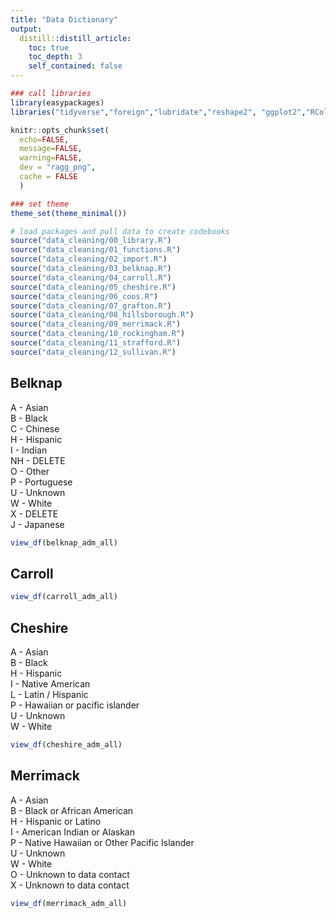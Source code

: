 ```yaml
---
title: "Data Dictionary"
output: 
  distill::distill_article:
    toc: true
    toc_depth: 3
    self_contained: false
---
```


```r
### call libraries
library(easypackages)
libraries("tidyverse","foreign","lubridate","reshape2", "ggplot2","RColorBrewer","knitr","forcats","openxlsx","statar","svDialogs","xlsx", "magrittr","stringr", "data.table","janitor","kableExtra","leaflet", "readr", "rmarkdown","rowr", "gganimate", "gifski","tidycensus","sf","htmltools","acs","tigris","mapview","rgeos", "ggrepel", "censusxy","gdata","lavaan","mclust","tmap","scales","raster","rgeos","gmapsdistance","viridis","cowplot","lintr","leaflet.extras","censusapi","data.table","gridGraphics","readxl","haven","ggridges","extrafont","extrafontdb","datamodelr","Lahman","DiagrammeR","fs","readxl","rsvg","V8","ragg","ggtext","csgjcr","distill","ezknitr")
```

```r
knitr::opts_chunk$set(
  echo=FALSE, 
  message=FALSE, 
  warning=FALSE,
  dev = "ragg_png",
  cache = FALSE
  )
```

```r
### set theme
theme_set(theme_minimal())

# load packages and pull data to create codebooks
source("data_cleaning/00_library.R")
source("data_cleaning/01_functions.R")
source("data_cleaning/02_import.R")
source("data_cleaning/03_belknap.R")
source("data_cleaning/04_carroll.R")
source("data_cleaning/05_cheshire.R")
source("data_cleaning/06_coos.R")
source("data_cleaning/07_grafton.R")
source("data_cleaning/08_hillsborough.R")
source("data_cleaning/09_merrimack.R")
source("data_cleaning/10_rockingham.R")
source("data_cleaning/11_strafford.R")
source("data_cleaning/12_sullivan.R")
```

## Belknap  

A - Asian  
B - Black   
C - Chinese  
H - Hispanic  
I - Indian  
NH - DELETE  
O - Other  
P - Portuguese  
U - Unknown  
W - White  
X - DELETE  
J - Japanese  

```r
view_df(belknap_adm_all)
```

## Carroll  

```r
view_df(carroll_adm_all)
```

## Cheshire  

A - Asian  
B - Black  
H - Hispanic  
I - Native American  
L - Latin / Hispanic  
P - Hawaiian or pacific islander  
U - Unknown  
W - White  

```r
view_df(cheshire_adm_all)
```

## Merrimack  

A - Asian  
B - Black or African American  
H - Hispanic or Latino  
I - American Indian or Alaskan  
P - Native Hawaiian or Other Pacific Islander  
U - Unknown  
W - White  
O - Unknown to data contact    
X - Unknown to data contact  

```r
view_df(merrimack_adm_all)
```

